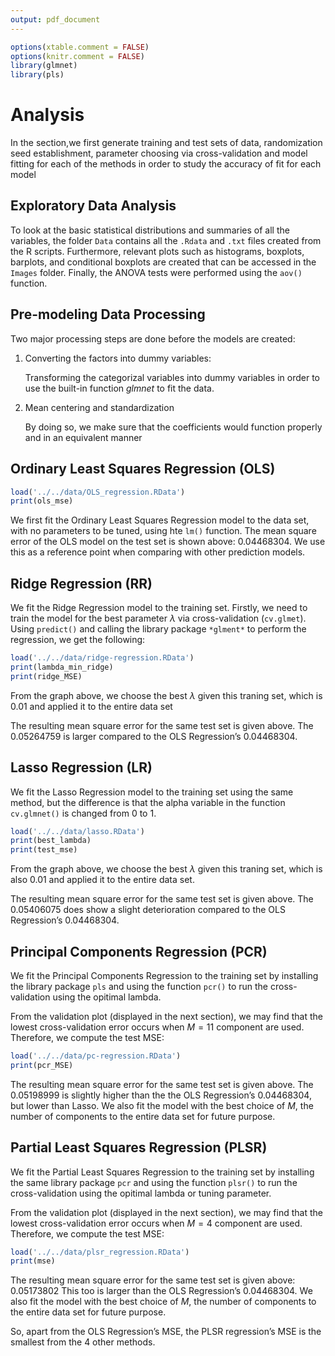 ```yaml
---
output: pdf_document
---
```


```r

options(xtable.comment = FALSE)
options(knitr.comment = FALSE)
library(glmnet)
library(pls)
```

# Analysis

In the section,we first generate training and test sets of data, randomization seed establishment, parameter choosing via cross-validation and model fitting for each of the methods in order to study the accuracy of fit for each model

## Exploratory Data Analysis
To look at the basic statistical distributions and summaries of all the variables, the folder `Data` contains all the `.Rdata` and `.txt` files created from the R scripts. Furthermore, relevant plots such as histograms, boxplots, barplots, and conditional boxplots are created that can be accessed in the `Images` folder. Finally, the ANOVA tests were performed using the `aov()` function.

## Pre-modeling Data Processing
Two major processing steps are done before the models are created:

1. Converting the factors into dummy variables:
    
    Transforming the categorizal variables into dummy variables in order to use the built-in function *glmnet* to fit the data.
    
2. Mean centering and standardization
    
    By doing so, we make sure that the coefficients would function properly and in an equivalent manner
    
## Ordinary Least Squares Regression (OLS)
```r
load('../../data/OLS_regression.RData')
print(ols_mse)
```
We first fit the Ordinary Least Squares Regression model to the data set, with no parameters to be tuned, using hte `lm()` function. The mean square error of the OLS model on the test set is shown above: 0.04468304. We use this as a reference point when comparing with other prediction models.

## Ridge Regression (RR)
We fit the Ridge Regression model to the training set. Firstly, we need to train the model for the best parameter $\lambda$ via cross-validation (`cv.glmet`). Using `predict()` and calling the library package ` *glment* ` to perform the regression, we get the following:

```r
load('../../data/ridge-regression.RData')
print(lambda_min_ridge)
print(ridge_MSE)
```

From the graph above, we choose the best $\lambda$ given this traning set, which is 0.01 and applied it to the entire data set

The resulting mean square error for the same test set is given above. The 0.05264759 is larger compared to the OLS Regression's 0.04468304.

## Lasso Regression (LR)

We fit the Lasso Regression model to the training set using the same method, but the difference is that the alpha variable in the function `cv.glmnet()` is changed from 0 to 1. 
```r
load('../../data/lasso.RData')
print(best_lambda)
print(test_mse)
```

From the graph above, we choose the best $\lambda$ given this traning set, which is also 0.01 and applied it to the entire data set.

The resulting mean square error for the same test set is given above. The 0.05406075 does show a slight deterioration compared to the OLS Regression's 0.04468304.

## Principal Components Regression (PCR)
We  fit the Principal Components Regression to the training set by installing the library package `pls` and using the function `pcr()` to run the cross-validation using the opitimal lambda.

From the validation plot (displayed in the next section), we may find that the lowest cross-validation error occurs when $M = 11$ component are used. Therefore, we compute the test MSE:

```r
load('../../data/pc-regression.RData')
print(pcr_MSE)
```

The resulting mean square error for the same test set is given above. The 0.05198999 is slightly higher than the the OLS Regression's 0.04468304, but lower than Lasso. We also fit the model with the best choice of $M$, the number of components to the entire data set for future purpose.

## Partial Least Squares Regression (PLSR)
We  fit the Partial Least Squares Regression to the training set by installing the same library package `pcr` and using the function `plsr()` to run the cross-validation using the opitimal lambda or tuning parameter.

From the validation plot (displayed in the next section), we may find that the lowest cross-validation error occurs when $M = 4$ component are used. Therefore, we compute the test MSE:

```r
load('../../data/plsr_regression.RData')
print(mse)
```

The resulting mean square error for the same test set is given above: 0.05173802 This too is larger than the OLS Regression's 0.04468304. We also fit the model with the best choice of $M$, the number of components to the entire data set for future purpose.

So, apart from the OLS Regression's MSE, the PLSR regression's MSE is the smallest from the 4 other methods. 